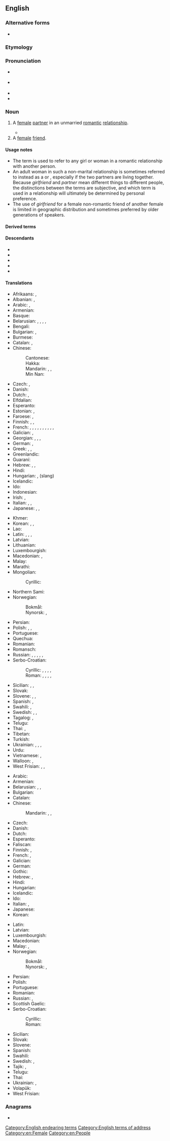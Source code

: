 {{also|girl friend}}
==English==

===Alternative forms===
* {{alter|en|girl friend|girl-friend}}

===Etymology===
{{compound|en|girl|friend}}

===Pronunciation===
* {{a|GenAm}} {{IPA|en|/ˈɡɝlfɹɛnd/}}
* {{a|RP}} {{IPA|en|/ˈɡɜːlfɹɛnd/}}
* {{audio|en|en-us-girlfriend.ogg|Audio (US)}}
* {{hyphenation|en|girl|friend}}

===Noun===
{{en-noun}}

# A [[female]] [[partner]] in an unmarried [[romantic]] [[relationship]].
#: {{cot|en|boyfriend|fiancée|lover|partner|significant other|sweetheart|wife|lady friend}}
#: {{ux|en|Marc went to the park with his '''girlfriend''' and watched the sunset with her.}}
#* {{quote-av|en|medium=television production|actor=William Shatner|role=Capt. James T. Kirk|title=Star Trek: The Original Series|season=1|number=1|episode=The Man Trap|publisher=Paramount Pictures|year=1966|passage=Want to pick some flowers, doctor? When a man visits an old '''girlfriend''' she usually expects something like that.}}
# A [[female]] [[friend]].
#: {{syn|en|chickfriend|q1=slang}}
#: {{cot|en|buddy|friend|pal|BFF}}
#: {{ux|en|Mary always enjoyed hanging out with her '''girlfriend''' Jessica.}}

====Usage notes====
* The term is used to refer to any girl or woman in a romantic relationship with another person.
* An adult woman in such a non-marital relationship is sometimes referred to instead as a ''{{l|en|significant other}}'' or ''{{l|en|partner}}'', especially if the two partners are living together. Because ''girlfriend'' and ''partner'' mean different things to different people, the distinctions between the terms are subjective, and which term is used in a relationship will ultimately be determined by personal preference.
* The use of ''girlfriend'' for a female non-romantic friend of another female is limited in geographic distribution and sometimes preferred by older generations of speakers.

====Derived terms====
{{der3|en
|girlfriend experience
|girlfriendhood
|girlfriendish
|girlfriendless
|girlfriendly
|girlfriendy
}}

====Descendants====
* {{desc|hi|गर्लफ़्रेंड|tr=garlfreṇḍ|bor=1}}
* {{desc|ja|ガールフレンド|tr=gārufurendo|bor=1}}
* {{desc|ko|걸프렌드|bor=1}}
* {{desc|ru|гёрлфренд|tr=gjorlfrɛ́nd|bor=1}}
* {{desc|ur|گرل فرینڈ|tr=garl frenḍ|bor=1}}

====Translations====
{{trans-top|a female partner in a romantic relationship}}
* Afrikaans: {{t+|af|meisie}}, {{t+|af|nooi}}
* Albanian: {{t+|sq|shoqe|f}}, {{t+|sq|dashnore|f}}
* Arabic: {{t|ar|صَدِيقَة|f}}, {{t|ar|صَاحِبَة|f}}
* Armenian: {{t+|hy|ընկերուհի}}
* Basque: {{t+|eu|neska-lagun}}
* Belarusian: {{t|be|каха́нка|f}}, {{t|be|дзяўчы́на|f}}, {{t|be|сябро́ўка|f}}, {{t|be|прыя́целька|f}}, {{t|be|падру́га|f}}
* Bengali: {{t|bn|বান্ধবী}}
* Bulgarian: {{t+|bg|га́дже|n}} {{qualifier|boyfriend or girlfriend}}, {{t|bg|прия́телка|f|sc=Cyrl}}
* Burmese: {{t+|my|ရည်းစား}} {{qualifier|boyfriend or girlfriend}}
* Catalan: {{t+|ca|nòvia|f}}, {{t+|ca|xicota|f}}
* Chinese:
*: Cantonese: {{t|yue|女朋友|tr=neoi5 pang4 jau5}}
*: Hakka: {{t|hak|女朋友|tr=ńg-phèn-yû}}
*: Mandarin: {{t+|cmn|女朋友|tr=nǚpéngyoǔ}}, {{qualifier|[[boyfriend]] or girlfriend}} {{t+|cmn|對象}}, {{t+|cmn|对象|tr=duìxiàng}}
*: Min Nan: {{t+|nan|女朋友|tr=lú-pêng-iú}}
* Czech: {{t+|cs|přítelkyně|f}}, {{t+|cs|holka|f}}
* Danish: {{t+|da|kæreste}}
* Dutch: {{t+|nl|vriendin}}, {{t+|nl|meisje|n}}
* Elfdalian: {{t|ovd|fjälla|f}}
* Esperanto: {{t|eo|koramikino}}
* Estonian: {{t+|et|tüdruk}}, {{t|et|tüdruksõber}}
* Faroese: {{t|fo|unnusta|f}}, {{t|fo|dama|f}}
* Finnish: {{t+|fi|tyttöystävä}}, {{t+|fi|naisystävä}}, {{t|fi|tyttökaveri}}
* French: {{t+|fr|amie|f}}, {{t+|fr|petite amie|f}} {{qualifier|dated, adolescents}}, {{t+|fr|copine|f}} {{qualifier|young adults}}, {{t+|fr|petite copine|f}} {{qualifier|dated|adolescents}}, {{t+|fr|blonde|f}} {{qualifier|Quebec}}, {{t+|fr|nana|f}} {{qualifier|adolescents}}, {{t+|fr|meuf|f}} {{qualifier|adolescents}}, {{t+|fr|femme|f}} {{qualifier|young adults}}, {{t+|fr|chérie|f}}, {{t+|fr|compagne|f}} {{qualifier|adults}}, {{t+|fr|partenaire|f}} {{qualifier|adults}}
* Galician: {{t|gl|noiva|f}}, {{t|gl|moza|f}}
* Georgian: {{t|ka|შეყვარებული}}, {{t|ka|მეგობარი გოგო}}, {{t|ka|მეგობარი გოგონა}}, {{t|ka|მეგობარი ქალი}}
* German: {{qual|with possessive pronoun}} {{t+|de|Freundin|f}}, {{t+|de|Girlfriend|f}} {{q|colloquial|rare}}
* Greek: {{t+|el|κορίτσι|n}}, {{t+|el|κοπέλα|f}}, {{t+|el|φιλενάδα|f}}
* Greenlandic: {{t|kl|arnaat}}
* Guaraní: {{t|gn|kichiha}}
* Hebrew: {{t+|he|חֲבֵרָה|f|tr=khaverá}}, {{q|formal}} {{t|he|חברה לחיים|tr=khavera laekhayim}}, {{q|formal}} {{t|he|בת-זוג לחיים|tr=bat-zug lekhayim}}
* Hindi: {{t|hi|गर्लफ़्रेंड|f|tr=garlfreṇḍ}}
* Hungarian: {{t+|hu|barátnő}}, {{t+|hu|csaj}} (slang)
* Icelandic: {{t+|is|kærasta|f}}
* Ido: {{t|io|amoratino}}
* Indonesian: {{t+|id|pacar}}
* Irish: {{t+|ga|cailín|m}}, {{t|ga|girseach|f}}
* Italian: {{t+|it|ragazza|f}}, {{t+|it|fidanzata|f}}, {{t+|it|donna|f}}
* Japanese: {{t+|ja|彼女|tr=かのじょ, kanojo}}, {{t|ja|意中の女|tr=いちゅうのおんな, ichū no onna}}, {{t|ja|ガールフレンド|tr=gārufurendo}}
{{trans-mid}}
* Khmer: {{t|km|មិត្តស្រី}}
* Korean: {{t+|ko|여자친구}}, {{t+|ko|여친}} {{qualifier|colloquial}}, {{t+|ko|걸프렌드}} {{qualifier|dated, before 1980s}}
* Lao: {{t|lo|ຜູ້ສາວ}}
* Latin: {{t+|la|amātrix}}, {{t|la|amīca}}, {{t|la|amīcula}}, {{t+|la|amans}}
* Latvian: {{t|lv|draudzene}}
* Lithuanian: {{t-needed|lt}}
* Luxembourgish: {{t+|lb|Frëndin|f}}
* Macedonian: {{t|mk|девојка|f}}, {{t|mk|пријателка|f}}
* Malay: {{t|ms|teman perempuan}}
* Marathi: {{t|mr|मैत्रीण}}
* Mongolian:
*: Cyrillic: {{t|mn|найз охин}}
* Northern Sami: {{t|se|moarsi}}
* Norwegian:
*: Bokmål: {{t+|nb|kjæreste|m}}
*: Nynorsk: {{t|nn|kjærast|m}}, {{t|nn|kjæraste|m}}
* Persian: {{t+|fa|دوست‌دختر|tr=dust-doxtar}}
* Polish: {{t+|pl|dziewczyna}}, {{t+|pl|sympatia|f}}, {{t+|pl|przyjaciółka|f}}
* Portuguese: {{t+|pt|namorada|f}}
* Quechua: {{t|qu|salla}}
* Romanian: {{t+|ro|prietenă|f}}
* Romansch: {{t|rm|marusa|f}}
* Russian: {{t+|ru|подру́жка|f}}, {{t+|ru|возлю́бленная|f}}, {{t+|ru|де́вушка|f}}, {{t+|ru|гёрлфре́нд|f|tr=gjorlfrɛ́nd}}, {{t+|ru|подру́га|f}}, {{t+|ru|прия́тельница|f}}
* Serbo-Croatian:
*: Cyrillic: {{t|sh|цу̏ра|f}}, {{t|sh|дѐво̄јка|f}}, {{t|sh|дјѐво̄јка|f}}, {{t|sh|ђѐво̄јка|f}}, {{t|sh|пријатѐљица|f}}
*: Roman: {{t+|sh|cȕra|f}}, {{t+|sh|dèvōjka|f}}, {{t+|sh|djèvōjka|f}}, {{t|sh|đèvōjka|f}}, {{t+|sh|prijatèljica|f}}
* Sicilian: {{t+|scn|zita|f}}, {{t+|scn|picciotta|f}}, {{t+|scn|fimmina|f}}
* Slovak: {{t|sk|priateľka|f}}
* Slovene: {{t+|sl|dekle|n}}, {{t|sl|punca}} {{q|colloquial}}, {{t+|sl|prijateljica|f}}
* Spanish: {{t+|es|novia|f}}, {{t+|es|polola|f}}
* Swahili: {{t+|sw|mpenzi}}, {{t+|sw|chuma}} {{qualifier|slang}}
* Swedish: {{t+|sv|flickvän|c}}, {{t+|sv|tjej|c}} {{qualifier|colloquial}}, {{t|sv|kärasta|c}}
* Tagalog: {{qualifier|literally}} {{t|tl|kasintahang babae|f}}, {{t|tl|nobya}}
* Telugu: {{t+|te|ప్రియురాలు}}
* Thai: {{t|th|แฟนสาว}}, {{t+|th|แฟน}} {{qualifier|boyfriend or girlfriend}}
* Tibetan: {{t|bo|དགའ་རོགས|sc=Tibt}}
* Turkish: {{t|tr|kız arkadaş}}
* Ukrainian: {{t|uk|коха́на|f}}, {{t+|uk|ді́вчина|f}}, {{t|uk|подру́га|f}}, {{t|uk|прия́телька|f}}
* Urdu: {{t|ur|گرل فرینڈ|f|tr=garl frenḍ}}
* Vietnamese: {{t+|vi|bạn gái}}, {{qualifier|also boyfriend; lover}} {{t+|vi|người yêu}}
* Walloon: {{t+|wa|mayon|f}}, {{t+|wa|crapåde|f}}
* West Frisian: {{t|fy|freondinne|f}}, {{t+|fy|faam|f}}, {{t+|fy|famke|n}}
{{trans-bottom}}

{{trans-top|a female friend}}
* Arabic: {{t|ar|صَدِيقَة|f}}
* Armenian: {{t+|hy|ընկերուհի}}
* Belarusian: {{t|be|сябро́ўка|f}}, {{t|be|прыя́целька|f}}, {{t|be|падру́га|f}}
* Bulgarian: {{t|bg|прия́телка|f}}
* Catalan: {{t+|ca|amiga|f}}
* Chinese:
*: Mandarin: {{t|cmn|[[女性]][[朋友]]|tr=nǚxìng péngyǒu}}, {{t+|cmn|朋友|tr=péngyou}}, {{qualifier|male or female}}
* Czech: {{t+|cs|přítelkyně|f}}
* Danish: {{t+|da|veninde}}
* Dutch: {{t+|nl|vriendin}}
* Esperanto: {{t|eo|amikino}}
* Faliscan: {{t|xfa|socia|sc=Ital}}
* Finnish: {{t+|fi|ystävätär}}, {{t|fi|tyttökaveri}}
* French: {{t+|fr|amie|f}} {{qualifier|close friend; best friend: ma meilleure amie}}, {{t+|fr|copine|f}} {{qualifier|acquaintance, friend; rarely used by adult men; "ma meilleure copine" is used by children for "best friend"}}
* Galician: {{t|gl|amiga|f}}
* German: {{t+|de|Freundin|f}}
* Gothic: {{t|got|𐍆𐍂𐌹𐌾𐍉𐌽𐌳𐌹|f}}
* Hebrew: {{t+|he|חֲבֵרָה|f|tr=khaverá}}, {{t|he|ידידה|f|tr=yedida}}
* Hindi: {{t+|hi|सहेली|f}}
* Hungarian: {{t+|hu|barátnő}}
* Icelandic: {{t+|is|vinkona|f}}
* Ido: {{t+|io|amikino}}
* Italian: {{t+|it|amica|f}}, {{t|it|amica del cuore|f}}
* Japanese: {{t|ja|女友達|tr=おんなともだち, onna tomodachi}}
* Korean: {{t|ko|여사친}} {{qualifier|slang}}
{{trans-mid}}
* Latin: {{t|la|amīca|f}}
* Latvian: {{t|lv|draudzene|f}}
* Luxembourgish: {{t+|lb|Frëndin|f}}
* Macedonian: {{t|mk|пријателка|f}}
* Malay: {{t|ms|teman perempuan}}, {{t|ms|kawan perempuan}}
* Norwegian:
*: Bokmål: {{t+|nb|venninne|m|f}}
*: Nynorsk: {{t|nn|veninne|f}}, {{t|nn|venninne|f}}
* Persian: {{t+|fa|دوست‌دختر|tr=dust-doxtar|sc=fa-Arab}}
* Polish: {{t+|pl|przyjaciółka|f}}
* Portuguese: {{t+|pt|amiga|f}}
* Romanian: {{t+|ro|amică|f}}
* Russian: {{t+|ru|подру́га|f}}, {{t+|ru|прия́тельница|f}}
* Scottish Gaelic: {{t|gd|banacharaid|f}}
* Serbo-Croatian:
*: Cyrillic: {{t|sh|пријатѐљица|f}}
*: Roman: {{t+|sh|prijatèljica|f}}
* Sicilian: {{t|scn|cummari|f}}
* Slovak: {{t|sk|priateľka|f}}
* Slovene: {{t+|sl|prijateljica|f}}
* Spanish: {{t+|es|amiga|f}}
* Swahili: {{t+|sw|shoga}}
* Swedish: {{t+|sv|väninna|c}}, {{t+|sv|tjejkompis|c}} {{qualifier|colloquial}}
* Tajik: {{t+|tg|дугона}}, {{t|tg|рафиқа}}
* Telugu: {{t+|te|స్నేహితురాలు}}
* Thai: {{t|th|เพื่อนสาว}}
* Ukrainian: {{t|uk|подру́га|f}}, {{t|uk|прия́телька|f}}
* Volapük: {{t+|vo|jiflen}}
* West Frisian: {{t|fy|freondinne|f}}
{{trans-bottom}}

===Anagrams===
* {{anagrams|en|a=defgiilnrr|friend girl|friendgirl}}

{{C|en|Female people}}

[[Category:English endearing terms]]
[[Category:English terms of address]]
[[Category:en:Female]]
[[Category:en:People]]